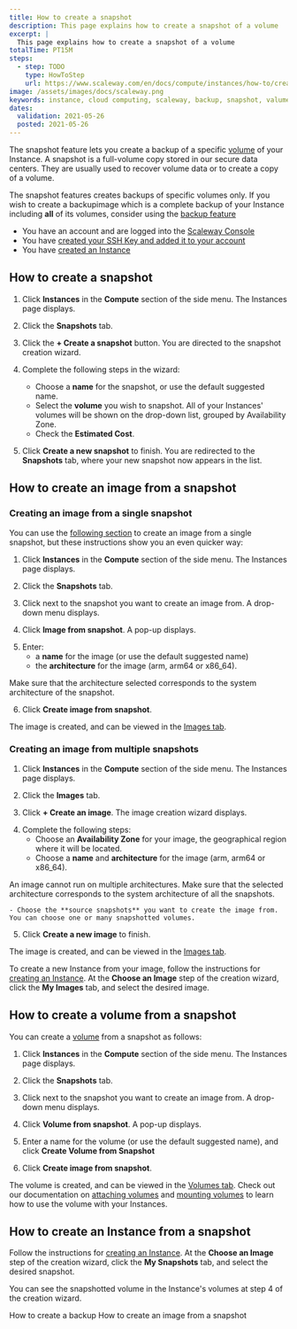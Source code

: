 ```yaml
---
title: How to create a snapshot
description: This page explains how to create a snapshot of a volume
excerpt: |
  This page explains how to create a snapshot of a volume
totalTime: PT15M
steps:
  - step: TODO
    type: HowToStep
    url: https://www.scaleway.com/en/docs/compute/instances/how-to/create-a-snapshot
image: /assets/images/docs/scaleway.png
keywords: instance, cloud computing, scaleway, backup, snapshot, valume
dates:
  validation: 2021-05-26
  posted: 2021-05-26
---
```


The snapshot feature lets you create a backup of a specific [volume](/compute/instances/concepts/#volumes) of your Instance. A snapshot is a full-volume copy stored in our secure data centers. They are usually used to recover volume data or to create a copy of a volume.

<Message type="note">

The snapshot features creates backups of specific volumes only. If you wish to create a backupimage which is a complete backup of your Instance including **all** of its volumes, consider using the [backup feature](/compute/instances/how-to/create-a-backup)

</Message>

<Message type="requirement">

  - You have an account and are logged into the [Scaleway Console](https://console.scaleway.com)
  - You have [created your SSH Key and added it to your account](/console/my-project/how-to/create-ssh-key/)
  - You have [created an Instance](/compute/instances/how-to/create-an-instance)

</Message>

## How to create a snapshot

1. Click **Instances** in the **Compute** section of the side menu. The Instances page displays.

2. Click the **Snapshots** tab.

  <Lightbox src="scaleway-create-a-snapshot.png" alt="" />

3. Click the **+ Create a snapshot** button. You are directed to the snapshot creation wizard.

4. Complete the following steps in the wizard: 
    - Choose a **name** for the snapshot, or use the default suggested name.
    - Select the **volume** you wish to snapshot. All of your Instances' volumes will be shown on the drop-down list, grouped by Availability Zone.
    - Check the **Estimated Cost**.

5. Click **Create a new snapshot** to finish. You are redirected to the **Snapshots** tab, where your new snapshot now appears in the list.

## How to create an image from a snapshot

### Creating an image from a single snapshot

You can use the [following section](#creating-an-image-from-multiple-snapshots) to create an image from a single snapshot, but these instructions show you an even quicker way:

1. Click **Instances** in the **Compute** section of the side menu. The Instances page displays.

2. Click the **Snapshots** tab.

3. Click <Icon name="more" /> next to the snapshot you want to create an image from. A drop-down menu displays.

4. Click **Image from snapshot**. A pop-up displays.

  <Lightbox src="scaleway-image-from-snapshot.png" alt="" />

5. Enter:
    - a **name** for the image (or use the default suggested name)
    - the **architecture** for the image (arm, arm64 or x86_64).

  <Message type="important">

  Make sure that the architecture selected corresponds to the system architecture of the snapshot.

  </Message>

6. Click **Create image from snapshot**. 

The image is created, and can be viewed in the [Images tab](https://console.scaleway.com/instance/images).

### Creating an image from multiple snapshots

1. Click **Instances** in the **Compute** section of the side menu. The Instances page displays.

2. Click the **Images** tab.

3. Click **+ Create an image**. The image creation wizard displays.

  <Lightbox src="scaleway-image-from-multiple-snapshots.png" alt="" />

4. Complete the following steps:
    - Choose an **Availability Zone** for your image, the geographical region where it will be located.
    - Choose a **name** and **architecture** for the image (arm, arm64 or x86_64).

  <Message type="important">

  An image cannot run on multiple architectures. Make sure that the selected architecture corresponds to the system architecture of all the snapshots.

  </Message>

    - Choose the **source snapshots** you want to create the image from. You can choose one or many snapshotted volumes.

5. Click **Create a new image** to finish.

The image is created, and can be viewed in the [Images tab](https://console.scaleway.com/instance/images).

<Message type="tip">

To create a new Instance from your image, follow the instructions for [creating an Instance](/compute/instances/how-to/create-an-instance). At the **Choose an Image** step of the creation wizard, click the **My Images** tab, and select the desired image.

</Message>

## How to create a volume from a snapshot

You can create a [volume](/compute/instances/concepts/#volume) from a snapshot as follows:

1. Click **Instances** in the **Compute** section of the side menu. The Instances page displays.

2. Click the **Snapshots** tab.

3. Click <Icon name="more" /> next to the snapshot you want to create an image from. A drop-down menu displays.

4. Click **Volume from snapshot**. A pop-up displays.

  <Lightbox src="scaleway-volume-from-snapshot.png" alt="" />

5. Enter a name for the volume (or use the default suggested name), and click **Create Volume from Snapshot**

6. Click **Create image from snapshot**. 

The volume is created, and can be viewed in the [Volumes tab](https://console.scaleway.com/instance/volumes). Check out our documentation on [attaching volumes](/storage/block/how-to/attach-a-volume) and [mounting volumes](/storage/block/how-to/mount-and-use-volume) to learn how to use the volume with your Instances.

## How to create an Instance from a snapshot

Follow the instructions for [creating an Instance](/compute/instances/how-to/create-an-instance). At the **Choose an Image** step of the creation wizard, click the **My Snapshots** tab, and select the desired snapshot.

<Lightbox src="scaleway-create-from-snapshot.png" alt="" />

You can see the snapshotted volume in the Instance's volumes at step 4 of the creation wizard.

  <Navigation title="See Also">
  <PreviousButton to="/compute/instances/how-to/create-a-backup/">How to create a backup</PreviousButton>
  <NextButton to="/compute/instances/how-to/create-image-from-snapshot/">How to create an image from a snapshot</NextButton>
</Navigation>
